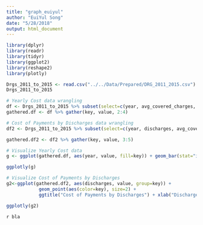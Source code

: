 ```yaml
---
title: "graph_euiyul"
author: "EuiYul Song"
date: "5/28/2018"
output: html_document
---
```


```r

library(dplyr)
library(readr)
library(tidyr)
library(ggplot2)
library(reshape2)
library(plotly)

Drgs_2011_to_2015 <- read.csv("../../Data/Prepared/DRG_2011_2015.csv")
Drgs_2011_to_2015

# Yearly Cost data wrangling
df <- Drgs_2011_to_2015 %>% subset(select=c(year, avg_covered_charges, avg_total_payments, avg_medicare_payments)) %>% group_by(year) %>% summarise(avg_covered_charges = sum(avg_covered_charges, na.rm = TRUE), avg_total_payments = sum(avg_total_payments, na.rm = TRUE),  avg_medicare_payments = sum(avg_medicare_payments, na.rm = TRUE))
gathered.df <- df %>% gather(key, value, 2:4)

# Cost of Payments by Discharges data wrangling
df2 <- Drgs_2011_to_2015 %>% subset(select=c(year, discharges, avg_covered_charges, avg_total_payments, avg_medicare_payments)) %>% group_by(year, discharges) %>% summarise(avg_covered_charges = sum(avg_covered_charges, na.rm = TRUE), avg_total_payments = sum(avg_total_payments, na.rm = TRUE),  avg_medicare_payments = sum(avg_medicare_payments, na.rm = TRUE))

gathered.df2 <- df2 %>% gather(key, value, 3:5)

# Visualize Yearly Cost data
g <- ggplot(gathered.df, aes(year, value, fill=key)) + geom_bar(stat="identity", position="dodge") + ggtitle("Cost of Payments by Discharges") +  xlab("Discharges") + ylab("Cost ($)") + labs(colour = "Payment")

ggplotly(g)

# Visualize Cost of Payments by Discharges
g2<-ggplot(gathered.df2, aes(discharges, value, group=key)) + 
            geom_point(aes(color=key), size=2) + 
            ggtitle("Cost of Payments by Discharges") + xlab("Discharges") + ylab("Cost ($)") + labs(colour = "Payment")

ggplotly(g2)
```
`r bla`